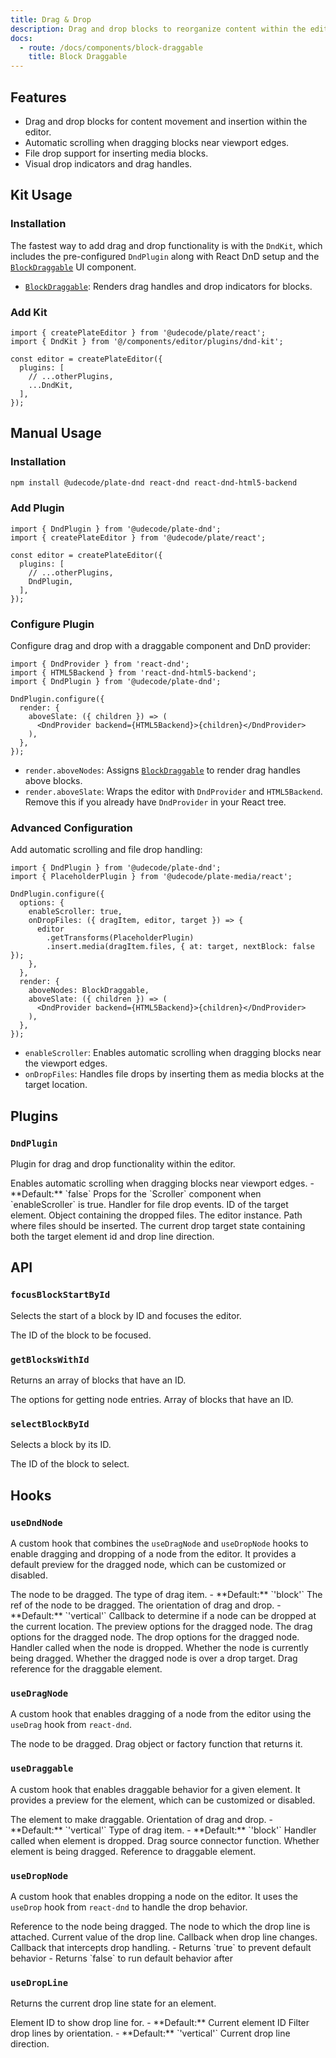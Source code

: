 ```yaml
---
title: Drag & Drop
description: Drag and drop blocks to reorganize content within the editor.
docs:
  - route: /docs/components/block-draggable
    title: Block Draggable
---
```


<ComponentPreview name="dnd-demo" />

<PackageInfo>

## Features

- Drag and drop blocks for content movement and insertion within the editor.
- Automatic scrolling when dragging blocks near viewport edges.
- File drop support for inserting media blocks.
- Visual drop indicators and drag handles.

</PackageInfo>

## Kit Usage

<Steps>

### Installation

The fastest way to add drag and drop functionality is with the `DndKit`, which includes the pre-configured `DndPlugin` along with React DnD setup and the [`BlockDraggable`](/docs/components/block-draggable) UI component.

<ComponentSource name="dnd-kit" />

- [`BlockDraggable`](/docs/components/block-draggable): Renders drag handles and drop indicators for blocks.

### Add Kit

```tsx
import { createPlateEditor } from '@udecode/plate/react';
import { DndKit } from '@/components/editor/plugins/dnd-kit';

const editor = createPlateEditor({
  plugins: [
    // ...otherPlugins,
    ...DndKit,
  ],
});
```

</Steps>

## Manual Usage

<Steps>

### Installation

```bash
npm install @udecode/plate-dnd react-dnd react-dnd-html5-backend
```

### Add Plugin

```tsx
import { DndPlugin } from '@udecode/plate-dnd';
import { createPlateEditor } from '@udecode/plate/react';

const editor = createPlateEditor({
  plugins: [
    // ...otherPlugins,
    DndPlugin,
  ],
});
```

### Configure Plugin

Configure drag and drop with a draggable component and DnD provider:

```tsx
import { DndProvider } from 'react-dnd';
import { HTML5Backend } from 'react-dnd-html5-backend';
import { DndPlugin } from '@udecode/plate-dnd';

DndPlugin.configure({
  render: {
    aboveSlate: ({ children }) => (
      <DndProvider backend={HTML5Backend}>{children}</DndProvider>
    ),
  },
});
```

- `render.aboveNodes`: Assigns [`BlockDraggable`](/docs/components/block-draggable) to render drag handles above blocks.
- `render.aboveSlate`: Wraps the editor with `DndProvider` and `HTML5Backend`. Remove this if you already have `DndProvider` in your React tree.

### Advanced Configuration

Add automatic scrolling and file drop handling:

```tsx
import { DndPlugin } from '@udecode/plate-dnd';
import { PlaceholderPlugin } from '@udecode/plate-media/react';

DndPlugin.configure({
  options: {
    enableScroller: true,
    onDropFiles: ({ dragItem, editor, target }) => {
      editor
        .getTransforms(PlaceholderPlugin)
        .insert.media(dragItem.files, { at: target, nextBlock: false });
    },
  },
  render: {
    aboveNodes: BlockDraggable,
    aboveSlate: ({ children }) => (
      <DndProvider backend={HTML5Backend}>{children}</DndProvider>
    ),
  },
});
```

- `enableScroller`: Enables automatic scrolling when dragging blocks near the viewport edges.
- `onDropFiles`: Handles file drops by inserting them as media blocks at the target location.

</Steps>

## Plugins

### `DndPlugin`

Plugin for drag and drop functionality within the editor.

<API name="DndPlugin">
<APIOptions>
  <APIItem name="enableScroller" type="boolean" optional>
    Enables automatic scrolling when dragging blocks near viewport edges.
    - **Default:** `false`
  </APIItem>
  <APIItem name="scrollerProps" type="Partial<ScrollerProps>" optional>
    Props for the `Scroller` component when `enableScroller` is true.
  </APIItem>
  <APIItem name="onDropFiles" type="function" optional>
    Handler for file drop events.
    <APISubList>
      <APISubListItem parent="onDropFiles" name="id" type="string">
        ID of the target element.
      </APISubListItem>
      <APISubListItem parent="onDropFiles" name="dragItem" type="FileDragItemNode">
        Object containing the dropped files.
      </APISubListItem>
      <APISubListItem parent="onDropFiles" name="editor" type="PlateEditor">
        The editor instance.
      </APISubListItem>
      <APISubListItem parent="onDropFiles" name="target" type="Path">
        Path where files should be inserted.
      </APISubListItem>
    </APISubList>
  </APIItem>
  <APIItem name="dropTarget" type="{ id: string | null; line: DropLineDirection }" optional>
    The current drop target state containing both the target element id and drop line direction.
  </APIItem>
</APIOptions>
</API>

## API

### `focusBlockStartById`

Selects the start of a block by ID and focuses the editor.

<API name="focusBlockStartById">
<APIParameters>
  <APIItem name="id" type="string">
    The ID of the block to be focused.
  </APIItem>
</APIParameters>
</API>

### `getBlocksWithId`

Returns an array of blocks that have an ID.

<API name="getBlocksWithId">
<APIOptions type="EditorNodesOptions">
  The options for getting node entries.
</APIOptions>

<APIReturns type="NodeEntry[]">
  Array of blocks that have an ID.
</APIReturns>
</API>

### `selectBlockById`

Selects a block by its ID.

<API name="selectBlockById">
<APIParameters>
  <APIItem name="id" type="string">
    The ID of the block to select.
  </APIItem>
</APIParameters>
</API>

## Hooks

### `useDndNode`

A custom hook that combines the `useDragNode` and `useDropNode` hooks to enable dragging and dropping of a node from the editor. It provides a default preview for the dragged node, which can be customized or disabled.

<API name="useDndNode">
<APIOptions type="UseDndNodeOptions">
  <APIItem name="element" type="TElement">
    The node to be dragged.
  </APIItem>
  <APIItem name="type" type="string" optional>
    The type of drag item.
    - **Default:** `'block'`
  </APIItem>
  <APIItem name="nodeRef" type="any">
    The ref of the node to be dragged.
  </APIItem>
  <APIItem name="orientation" type="'horizontal' | 'vertical'" optional>
    The orientation of drag and drop.
    - **Default:** `'vertical'`
  </APIItem>
  <APIItem name="canDropNode" type="(args: { dragEntry: NodeEntry; dragItem: DragItemNode; dropEntry: NodeEntry; editor: PlateEditor }) => boolean" optional>
    Callback to determine if a node can be dropped at the current location.
  </APIItem>
  <APIItem name="preview" type="previewOptions" optional>
    The preview options for the dragged node.
  </APIItem>
  <APIItem name="drag" type="dragOptions" optional>
    The drag options for the dragged node.
  </APIItem>
  <APIItem name="drop" type="dropOptions" optional>
    The drop options for the dragged node.
  </APIItem>
  <APIItem name="onDropHandler" type="string" optional>
    Handler called when the node is dropped.
  </APIItem>
</APIOptions>

<APIReturns type="object">
  <APIItem name="isDragging" type="boolean">
    Whether the node is currently being dragged.
  </APIItem>
  <APIItem name="isOver" type="boolean">
    Whether the dragged node is over a drop target.
  </APIItem>
  <APIItem name="dragRef" type="ConnectDragSource">
    Drag reference for the draggable element.
  </APIItem>
</APIReturns>
</API>

### `useDragNode`

A custom hook that enables dragging of a node from the editor using the `useDrag` hook from `react-dnd`.

<API name="useDragNode">
<APIOptions type="UseDragNodeOptions">
  <APIItem name="element" type="TElement">
    The node to be dragged.
  </APIItem>
  <APIItem name="item" type="DragObject | DragObjectFactory<DragObject>" optional>
    Drag object or factory function that returns it.
  </APIItem>
</APIOptions>
</API>

### `useDraggable`

A custom hook that enables draggable behavior for a given element. It provides a preview for the element, which can be customized or disabled.

<API name="useDraggable">
<APIOptions type="object">
  <APIItem name="element" type="TElement">
    The element to make draggable.
  </APIItem>
  <APIItem name="orientation" type="'horizontal' | 'vertical'" optional>
    Orientation of drag and drop.
    - **Default:** `'vertical'`
  </APIItem>
  <APIItem name="type" type="string" optional>
    Type of drag item.
    - **Default:** `'block'`
  </APIItem>
  <APIItem name="onDropHandler" type="function" optional>
    Handler called when element is dropped.
  </APIItem>
</APIOptions>

<APIReturns type="object">
  <APIItem name="handleRef" type="(element: Element | React.ReactElement | React.RefObject<any> | null) => void">
    Drag source connector function.
  </APIItem>
  <APIItem name="isDragging" type="boolean">
    Whether element is being dragged.
  </APIItem>
  <APIItem name="previewRef" type="React.RefObject<HTMLDivElement>">
    Reference to draggable element.
  </APIItem>
</APIReturns>
</API>

### `useDropNode`

A custom hook that enables dropping a node on the editor. It uses the `useDrop` hook from `react-dnd` to handle the drop behavior.

<API name="useDropNode">
<APIOptions type="UseDropNodeOptions">
  <APIItem name="nodeRef" type="any">
    Reference to the node being dragged.
  </APIItem>
  <APIItem name="element" type="TElement">
    The node to which the drop line is attached.
  </APIItem>
  <APIItem name="dropLine" type="string">
    Current value of the drop line.
  </APIItem>
  <APIItem name="onChangeDropLine" type="function">
    Callback when drop line changes.
  </APIItem>
  <APIItem name="onDropHandler" type="object">
    Callback that intercepts drop handling.
    - Returns `true` to prevent default behavior
    - Returns `false` to run default behavior after
  </APIItem>
</APIOptions>
</API>

### `useDropLine`

Returns the current drop line state for an element.

<API name="useDropLine">
<APIOptions type="object">
  <APIItem name="id" type="string" optional>
    Element ID to show drop line for.
    - **Default:** Current element ID
  </APIItem>
  <APIItem name="orientation" type="'horizontal' | 'vertical'" optional>
    Filter drop lines by orientation.
    - **Default:** `'vertical'`
  </APIItem>
</APIOptions>

<APIReturns type="object">
  <APIItem name="dropLine" type="'top' | 'bottom' | 'left' | 'right' | ''">
    Current drop line direction.
  </APIItem>
</APIReturns>
</API>

